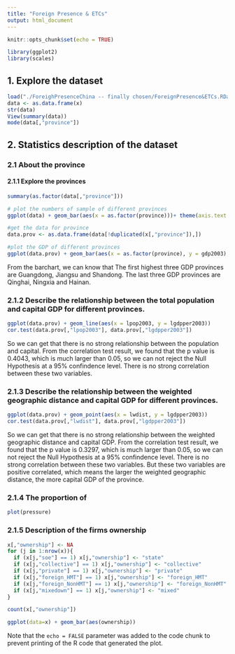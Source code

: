```yaml
---
title: "Foreign Presence & ETCs"
output: html_document
---
```


```r
knitr::opts_chunk$set(echo = TRUE)
```

```r
library(ggplot2)
library(scales)
```

## 1. Explore the dataset
```r
load("./ForeighPresenceChina -- finally chosen/ForeignPresence&ETCs.RData")
data <- as.data.frame(x)
str(data)
View(summary(data))
mode(data[,"province"])
```

## 2. Statistics description of the dataset 
### 2.1 About the province
#### 2.1.1 Explore the provinces
```r
summary(as.factor(data[,"province"]))

# plot the numbers of sample of different provinces
ggplot(data) + geom_bar(aes(x = as.factor(province)))+ theme(axis.text.x = element_text(angle = 45,colour = "black",size=13,hjust=1))

#get the data for province
data.prov <- as.data.frame(data[!duplicated(x[,"province"]),])

#plot the GDP of different provinces
ggplot(data.prov) + geom_bar(aes(x = as.factor(province), y = gdp2003),stat = "identity", position = "dodge") + theme(axis.text.x = element_text(angle = 45,colour = "black",size=13,hjust=1))

```

From the barchart, we can know that The first highest three GDP provinces are Guangdong, Jiangsu and Shandong. The last three GDP provinces are Qinghai, Ningxia and Hainan.

### 2.1.2 Describe the relationship between the total population and capital GDP for different provinces.
```r
ggplot(data.prov) + geom_line(aes(x = lpop2003, y = lgdpper2003))
cor.test(data.prov[,"lpop2003"], data.prov[,"lgdpper2003"])

```

So we can get that there is no strong relationship between the population and capital. From the correlation test result, we found that the p value is 0.4043, which is much larger than 0.05, so we can not reject the Null Hypothesis at a 95% confindence level. There is no strong correlation between these two variables.

### 2.1.3 Describe the relationship between the weighted geographic distance and capital GDP for different provinces.
```r
ggplot(data.prov) + geom_point(aes(x = lwdist, y = lgdpper2003))
cor.test(data.prov[,"lwdist"], data.prov[,"lgdpper2003"])

```

So we can get that there is no strong relationship between the weighted geographic distance and capital GDP. From the correlation test result, we found that the p value is 0.3297, which is much larger than 0.05, so we can not reject the Null Hypothesis at a 95% confindence level. There is no strong correlation between these two variables. But these two variables are positive correlated, which means the larger the weighted geographic distance, the more capital GDP of the province.

### 2.1.4 The proportion of 
```r
plot(pressure)

```

### 2.1.5 Description of the firms ownership 
```r
x[,"ownership"] <- NA
for (j in 1:nrow(x)){
  if (x[j,"soe"] == 1) x[j,"ownership"] <- "state"
  if (x[j,"collective"] == 1) x[j,"ownership"] <- "collective"
  if (x[j,"private"] == 1) x[j,"ownership"] <- "private"
  if (x[j,"foreign_HMT"] == 1) x[j,"ownership"] <- "foreign_HMT"
  if (x[j,"foreign_NonHMT"] == 1) x[j,"ownership"] <- "foreign_NonHMT"
  if (x[j,"mixedown"] == 1) x[j,"ownership"] <- "mixed"
}

count(x[,"ownership"])

ggplot(data=x) + geom_bar(aes(ownership))

```



Note that the `echo = FALSE` parameter was added to the code chunk to prevent printing of the R code that generated the plot.
